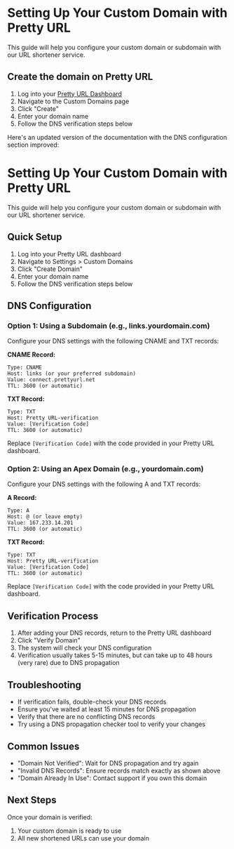 # Setting Up Your Custom Domain with Pretty URL

This guide will help you configure your custom domain or subdomain with our URL shortener service.

## Create the domain on Pretty URL

1. Log into your [Pretty URL Dashboard](https://prettyurl.net/dashboard)
2. Navigate to the Custom Domains page
3. Click "Create"
4. Enter your domain name
5. Follow the DNS verification steps below

Here's an updated version of the documentation with the DNS configuration section improved:

# Setting Up Your Custom Domain with Pretty URL

This guide will help you configure your custom domain or subdomain with our URL shortener service.

## Quick Setup

1. Log into your Pretty URL dashboard
2. Navigate to Settings > Custom Domains
3. Click "Create Domain"
4. Enter your domain name
5. Follow the DNS verification steps below

## DNS Configuration

### Option 1: Using a Subdomain (e.g., links.yourdomain.com)

Configure your DNS settings with the following CNAME and TXT records:

**CNAME Record:**
```
Type: CNAME
Host: links (or your preferred subdomain)
Value: connect.prettyurl.net
TTL: 3600 (or automatic)
```

**TXT Record:**
```
Type: TXT
Host: Pretty URL-verification
Value: [Verification Code]
TTL: 3600 (or automatic)
```

Replace `[Verification Code]` with the code provided in your Pretty URL dashboard.

### Option 2: Using an Apex Domain (e.g., yourdomain.com)

Configure your DNS settings with the following A and TXT records:

**A Record:**
```
Type: A
Host: @ (or leave empty)
Value: 167.233.14.201
TTL: 3600 (or automatic)
```

**TXT Record:**
```
Type: TXT
Host: Pretty URL-verification
Value: [Verification Code]
TTL: 3600 (or automatic)
```

Replace `[Verification Code]` with the code provided in your Pretty URL dashboard.

## Verification Process

1. After adding your DNS records, return to the Pretty URL dashboard
2. Click "Verify Domain"
3. The system will check your DNS configuration
4. Verification usually takes 5-15 minutes, but can take up to 48 hours (very rare) due to DNS propagation

## Troubleshooting

- If verification fails, double-check your DNS records
- Ensure you've waited at least 15 minutes for DNS propagation
- Verify that there are no conflicting DNS records
- Try using a DNS propagation checker tool to verify your changes

## Common Issues

- "Domain Not Verified": Wait for DNS propagation and try again
- "Invalid DNS Records": Ensure records match exactly as shown above
- "Domain Already In Use": Contact support if you own this domain

## Next Steps

Once your domain is verified:
1. Your custom domain is ready to use
2. All new shortened URLs can use your domain